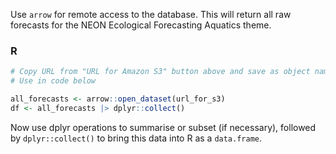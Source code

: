 Use `arrow` for remote access to the database. This will return all raw forecasts for the NEON Ecological Forecasting Aquatics theme.

### R

```r
# Copy URL from "URL for Amazon S3" button above and save as object named "url_for_s3" 
# Use in code below

all_forecasts <- arrow::open_dataset(url_for_s3)
df <- all_forecasts |> dplyr::collect()

```

Now use dplyr operations to summarise or subset (if necessary), followed by `dplyr::collect()` to bring this data into R as a `data.frame`.


